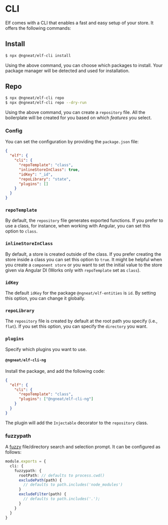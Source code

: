 # CLI

Elf comes with a CLI that enables a fast and easy setup of your store. It offers the following commands:

## Install

```bash
$ npx @ngneat/elf-cli install
```

Using the above command, you can choose which packages to install. Your package manager will be detected and used for installation.

## Repo

```bash
$ npx @ngneat/elf-cli repo
$ npx @ngneat/elf-cli repo --dry-run
```

Using the above command, you can create a `repository` file. All the boilerplate will be created for you based on which *features* you select.

### Config
You can set the configuration by providing the `package.json` file:

```json title="package.json"
{
  "elf": {
    "cli": {
      "repoTemplate": "class",
      "inlineStoreInClass": true,
      "idKey": "_id",
      "repoLibrary": "state",
      "plugins": []
    }
  }
}
```

### `repoTemplate`
By default, the `repository` file generates exported functions. If you prefer to use a class, for instance, when working with Angular, you can set this option to `class`.

### `inlineStoreInClass`
By default, a store is created outside of the class. If you prefer creating the store inside a class you can set this option to `true`. It might be helpful when you create a `component store` or you want to set the initial value to the store given via Angular DI (Works only with `repoTemplate` set as `class`).

### `idKey`
The default `idKey` for the package `@ngneat/elf-entities` is `id`. By setting this option, you can change it globally.

### `repoLibrary`
The `repository` file is created by default at the root path you specify (i.e., `flat`). If you set this option, you can specify the `directory` you want.
### `plugins`
Specify which plugins you want to use.

#### `@ngneat/elf-cli-ng`

Install the package, and add the following code:

```json title="package.json"
{
  "elf": {
    "cli": {
      "repoTemplate": "class",
      "plugins": ["@ngneat/elf-cli-ng"]
    }
  }
}
```

The plugin will add the `Injectable` decorator to the `repository` class.

### fuzzypath
A [fuzzy](https://github.com/adelsz/inquirer-fuzzy-path) file/directory search and selection prompt. It can be configured as follows:

```ts title="elf.config.js"
module.exports = {
  cli: {
    fuzzypath: {
      rootPath: // defaults to process.cwd()
      excludePath(path) {
        // defaults to path.includes('node_modules')
      }
      excludeFilter(path) {
        // defaults to path.includes('.');
      }
    }
  }
}
```
